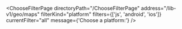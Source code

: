 

<ChooseFilterPage
  directoryPath="/ChooseFilterPage"
  address="/lib-v1/geo/maps"
  filterKind="platform"
  filters={['js', 'android', 'ios']}
  currentFilter="all"
  message={'Choose a platform:'}
/>
